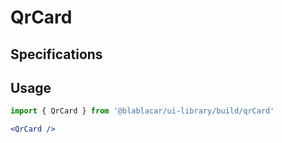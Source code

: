 

<Meta title="Widgets|QrCard" />

# **QrCard**

<Preview>
  <Story name="With title and image">
    <QrCard
      imageUrl="https://upload.wikimedia.org/wikipedia/commons/thumb/d/d0/QR_code_for_mobile_English_Wikipedia.svg/1200px-QR_code_for_mobile_English_Wikipedia.svg.png"
      title="Jack James Dupont"
      itemMainTitle="1st class"
      itemMainInfo="Seat n°34"
      aria-label="Seat QR code"
    />
  </Story>
  <Story name="With long description">
    <QrCard
      imageUrl="https://upload.wikimedia.org/wikipedia/commons/thumb/d/d0/QR_code_for_mobile_English_Wikipedia.svg/1200px-QR_code_for_mobile_English_Wikipedia.svg.png"
      title="Jack James Dupont"
      itemMainTitle="1st class"
      itemMainInfo="Can you add a case with a long text: Your seat number will be assigned to you 1 hour before departure."
      aria-label="Seat QR code"
    />
  </Story>
</Preview>

## Specifications

## Usage

```jsx
import { QrCard } from '@blablacar/ui-library/build/qrCard'

<QrCard />
```

<Props of={QrCard} />
